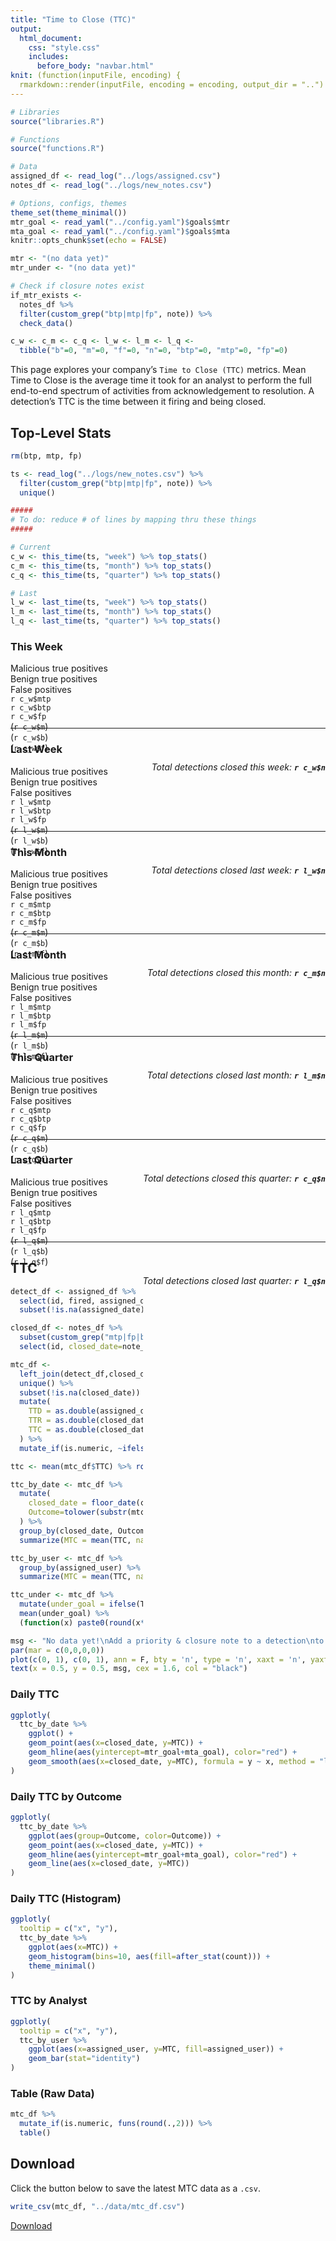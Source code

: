 ```yaml
---
title: "Time to Close (TTC)"
output:
  html_document:
    css: "style.css"
    includes:
      before_body: "navbar.html"
knit: (function(inputFile, encoding) {
  rmarkdown::render(inputFile, encoding = encoding, output_dir = "..") })
---
```


```r
# Libraries
source("libraries.R")

# Functions
source("functions.R")

# Data
assigned_df <- read_log("../logs/assigned.csv")
notes_df <- read_log("../logs/new_notes.csv")

# Options, configs, themes
theme_set(theme_minimal())
mtr_goal <- read_yaml("../config.yaml")$goals$mtr
mta_goal <- read_yaml("../config.yaml")$goals$mta
knitr::opts_chunk$set(echo = FALSE)
```

```r
mtr <- "(no data yet)"
mtr_under <- "(no data yet)"

# Check if closure notes exist
if_mtr_exists <-
  notes_df %>%
  filter(custom_grep("btp|mtp|fp", note)) %>%
  check_data()

c_w <- c_m <- c_q <- l_w <- l_m <- l_q <- 
  tibble("b"=0, "m"=0, "f"=0, "n"=0, "btp"=0, "mtp"=0, "fp"=0)
```


This page explores your company's `Time to Close (TTC)` metrics. Mean Time to Close is the average time it took for an analyst to perform the full end-to-end spectrum of activities from acknowledgement to resolution. A detection's TTC is the time between it firing and being closed.

## Top-Level Stats {.tabset}

```r
rm(btp, mtp, fp)

ts <- read_log("../logs/new_notes.csv") %>%
  filter(custom_grep("btp|mtp|fp", note)) %>%
  unique()

#####
# To do: reduce # of lines by mapping thru these things
#####

# Current
c_w <- this_time(ts, "week") %>% top_stats()
c_m <- this_time(ts, "month") %>% top_stats()
c_q <- this_time(ts, "quarter") %>% top_stats()

# Last
l_w <- last_time(ts, "week") %>% top_stats()
l_m <- last_time(ts, "month") %>% top_stats()
l_q <- last_time(ts, "quarter") %>% top_stats()
```

### This Week

<div style="height:90px;" id="closed_w">
<div>
  <div id="stat-col">Malicious true positives</div>
  <div id="stat-col">Benign true positives</div>
  <div id="stat-col">False positives</div>
</div>

<div>
  <div id="stat-col"> <a id="stat"> `r c_w$mtp` </a> </div>
  <div id="stat-col"> <a id="stat"> `r c_w$btp` </a> </div>
  <div id="stat-col"> <a id="stat"> `r c_w$fp` </a> </div>
</div>

<div>
  <div id="stat-col">(`r c_w$m`)</div>
  <div id="stat-col">(`r c_w$b`)</div>
  <div id="stat-col">(`r c_w$f`)</div>
</div>

<div style="float: right;">
  <i> Total detections closed this week: <b> `r c_w$n` </b> </i>
</div>
</div>

***

### Last Week

<div style="height:90px;" id="closed_w">
<div>
  <div id="stat-col">Malicious true positives</div>
  <div id="stat-col">Benign true positives</div>
  <div id="stat-col">False positives</div>
</div>

<div>
  <div id="stat-col"> <a id="stat"> `r l_w$mtp` </a> </div>
  <div id="stat-col"> <a id="stat"> `r l_w$btp` </a> </div>
  <div id="stat-col"> <a id="stat"> `r l_w$fp` </a> </div>
</div>

<div>
  <div id="stat-col">(`r l_w$m`)</div>
  <div id="stat-col">(`r l_w$b`)</div>
  <div id="stat-col">(`r l_w$f`)</div>
</div>

<div style="float: right;">
  <i> Total detections closed last week: <b> `r l_w$n` </b> </i>
</div>
</div>

***

### This Month

<div style="height:90px;" id="closed_m">
<div>
  <div id="stat-col">Malicious true positives</div>
  <div id="stat-col">Benign true positives</div>
  <div id="stat-col">False positives</div>
</div>

<div>
  <div id="stat-col"> <a id="stat"> `r c_m$mtp` </a> </div>
  <div id="stat-col"> <a id="stat"> `r c_m$btp` </a> </div>
  <div id="stat-col"> <a id="stat"> `r c_m$fp` </a> </div>
</div>

<div>
  <div id="stat-col">(`r c_m$m`)</div>
  <div id="stat-col">(`r c_m$b`)</div>
  <div id="stat-col">(`r c_m$f`)</div>
</div>

<div style="float: right;">
  <i> Total detections closed this month: <b> `r c_m$n` </b> </i>
</div>
</div>

***

### Last Month

<div style="height:90px;" id="closed_m">
<div>
  <div id="stat-col">Malicious true positives</div>
  <div id="stat-col">Benign true positives</div>
  <div id="stat-col">False positives</div>
</div>

<div>
  <div id="stat-col"> <a id="stat"> `r l_m$mtp` </a> </div>
  <div id="stat-col"> <a id="stat"> `r l_m$btp` </a> </div>
  <div id="stat-col"> <a id="stat"> `r l_m$fp` </a> </div>
</div>

<div>
  <div id="stat-col">(`r l_m$m`)</div>
  <div id="stat-col">(`r l_m$b`)</div>
  <div id="stat-col">(`r l_m$f`)</div>
</div>

<div style="float: right;">
  <i> Total detections closed last month: <b> `r l_m$n` </b> </i>
</div>
</div>

***

### This Quarter

<div style="height:90px;" id="closed_q">
<div>
  <div id="stat-col">Malicious true positives</div>
  <div id="stat-col">Benign true positives</div>
  <div id="stat-col">False positives</div>
</div>

<div>
  <div id="stat-col"> <a id="stat"> `r c_q$mtp` </a> </div>
  <div id="stat-col"> <a id="stat"> `r c_q$btp` </a> </div>
  <div id="stat-col"> <a id="stat"> `r c_q$fp` </a> </div>
</div>

<div>
  <div id="stat-col">(`r c_q$m`)</div>
  <div id="stat-col">(`r c_q$b`)</div>
  <div id="stat-col">(`r c_q$f`)</div>
</div>

<div style="float: right;">
  <i> Total detections closed this quarter: <b> `r c_q$n` </b> </i>
</div>
</div>

***

### Last Quarter

<div style="height:90px;" id="closed_q">
<div>
  <div id="stat-col">Malicious true positives</div>
  <div id="stat-col">Benign true positives</div>
  <div id="stat-col">False positives</div>
</div>

<div>
  <div id="stat-col"> <a id="stat"> `r l_q$mtp` </a> </div>
  <div id="stat-col"> <a id="stat"> `r l_q$btp` </a> </div>
  <div id="stat-col"> <a id="stat"> `r l_q$fp` </a> </div>
</div>

<div>
  <div id="stat-col">(`r l_q$m`)</div>
  <div id="stat-col">(`r l_q$b`)</div>
  <div id="stat-col">(`r l_q$f`)</div>
</div>

<div style="float: right;">
  <i> Total detections closed last quarter: <b> `r l_q$n` </b> </i>
</div>
</div>

***

## TTC {.tabset}

```r
detect_df <- assigned_df %>%
  select(id, fired, assigned_date, assigned_user) %>%
  subset(!is.na(assigned_date))

closed_df <- notes_df %>%
  subset(custom_grep("mtp|fp|btp",note)) %>%
  select(id, closed_date=note_date, outcome=note)

mtc_df <-
  left_join(detect_df,closed_df,by="id") %>%
  unique() %>%
  subset(!is.na(closed_date)) %>% # don't calc MTI for detections that aren't closed
  mutate(
    TTD = as.double(assigned_date - fired, units="hours"),
    TTR = as.double(closed_date - assigned_date, units="hours"),
    TTC = as.double(closed_date - fired, units="hours")
  ) %>%
  mutate_if(is.numeric, ~ifelse(.<0, 0, .)) # no negative anything

ttc <- mean(mtc_df$TTC) %>% round(2)

ttc_by_date <- mtc_df %>%
  mutate(
    closed_date = floor_date(closed_date, unit="day"),
    Outcome=tolower(substr(mtc_df$outcome,1,3))
  ) %>%
  group_by(closed_date, Outcome) %>%
  summarize(MTC = mean(TTC, na.rm=TRUE), .groups="keep")

ttc_by_user <- mtc_df %>%
  group_by(assigned_user) %>%
  summarize(MTC = mean(TTC, na.rm=TRUE), .groups="keep")

ttc_under <- mtc_df %>%
  mutate(under_goal = ifelse(TTC<=mtr_goal+mta_goal,1,0)) %$%
  mean(under_goal) %>%
  (function(x) paste0(round(x*100,2),"%"))
```

```r
msg <- "No data yet!\nAdd a priority & closure note to a detection\nto see this page populate."
par(mar = c(0,0,0,0))
plot(c(0, 1), c(0, 1), ann = F, bty = 'n', type = 'n', xaxt = 'n', yaxt = 'n')
text(x = 0.5, y = 0.5, msg, cex = 1.6, col = "black")
```

### Daily TTC

```r
ggplotly(
  ttc_by_date %>%
    ggplot() +
    geom_point(aes(x=closed_date, y=MTC)) +
    geom_hline(aes(yintercept=mtr_goal+mta_goal), color="red") +
    geom_smooth(aes(x=closed_date, y=MTC), formula = y ~ x, method = "loess")
)
```

### Daily TTC by Outcome

```r
ggplotly(
  ttc_by_date %>%
    ggplot(aes(group=Outcome, color=Outcome)) +
    geom_point(aes(x=closed_date, y=MTC)) +
    geom_hline(aes(yintercept=mtr_goal+mta_goal), color="red") +
    geom_line(aes(x=closed_date, y=MTC))
)
```


### Daily TTC (Histogram)

```r
ggplotly(
  tooltip = c("x", "y"),
  ttc_by_date %>%
    ggplot(aes(x=MTC)) +
    geom_histogram(bins=10, aes(fill=after_stat(count))) +
    theme_minimal()
)
```

### TTC by Analyst

```r
ggplotly(
  tooltip = c("x", "y"),
  ttc_by_user %>%
    ggplot(aes(x=assigned_user, y=MTC, fill=assigned_user)) +
    geom_bar(stat="identity")
)
```

### Table (Raw Data)

```r
mtc_df %>%
  mutate_if(is.numeric, funs(round(.,2))) %>%
  table()
```

## Download

Click the button below to save the latest MTC data as a `.csv`.

```r
write_csv(mtc_df, "../data/mtc_df.csv")
```

<a id = "button" download="mtc_df.csv" href="../data/mtc_df.csv">Download</a>